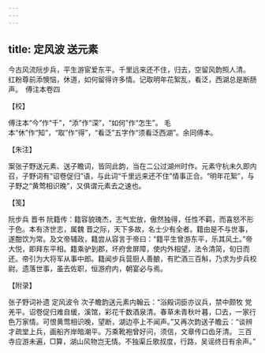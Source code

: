 ```yaml
---
---
---
```

title: 定风波 送元素
---







今古风流阮步兵，平生游宦爱东平。千里远来还不住，归去，空留风韵照人清。　红粉尊前添懊恼，休道，如何留得许多情。记取明年花絮乱，看泛，西湖总是断肠声。　傅注本卷四





【校】


傅注本“今”作“千”，“添”作“深”，“如何”作“怎生”。 毛本“休”作“知”，“取”作“得”，“看泛”五字作“须看泛西湖”。余同傅本。





【朱注】


案张子野送元素、送子瞻词，皆同此韵，当在二公过湖州时作。元素守杭未久即内召，子野词有“诏卷促归”语，与此词“千里远来还不住”情事正合。“明年花絮”，与子野之“黄莺相识晚”，又俱谓元素去之速也。





【笺】


阮步兵 晋书 阮籍传：籍容貌瑰杰，志气宏放，傲然独得，任性不羁，而喜怒不形于色。本有济世志，属魏 晋之际，天下多故，名士少有全者。籍由是不与世事，遂酣饮为常。及文帝辅政，籍尝从容言于帝曰：“籍平生曾游东平，乐其风土。”帝大悦，即拜东平相。籍乘驴到郡，坏府舍屏障，使内外相望，法令清简，旬日而还。帝引为大将军从事中郎。籍闻步兵营厨人善酿，有贮酒三百斛，乃求为步兵校尉。遗落世事，虽去佐职，恒游府内，朝宴必与焉。





【附录】


张子野词补遗 定风波令 次子瞻韵送元素内翰云：“浴殿词臣亦议兵，禁中颇牧 党羌平。诏卷促归难自缓，溪馆，彩花千数酒泉清。春草未青秋叶暮，□去，一家行色万家情。可恨黄莺相识晚，望断，湖边亭上不闻声。”又再次韵送子瞻云：“谈辨才疏堂上兵，画船齐岸暗潮平。万乘靴袍曾好问，须信，文章传口齿牙清。 三百寺应游未遍，□算，湖山风物岂无情。不独渠丘歌叔度，行路，吴谣终日有余声。”